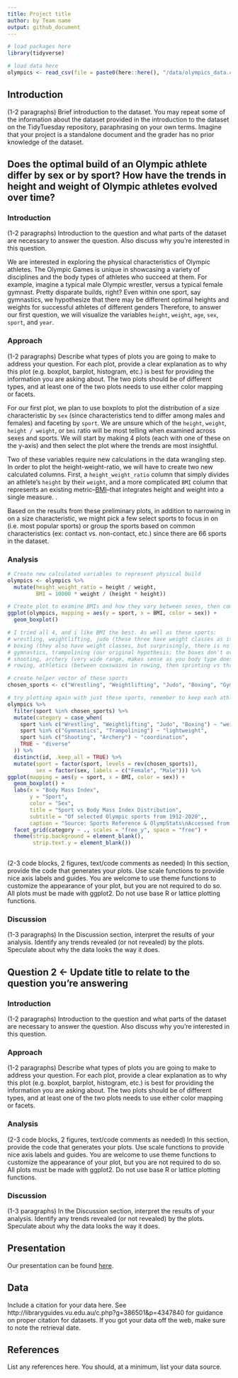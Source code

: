 ```yaml
---
title: Project title
author: by Team name
output: github_document
---
```


```r
# load packages here
library(tidyverse)
```

```r
# load data here
olympics <- read_csv(file = paste0(here::here(), "/data/olympics_data.csv"))
```

## Introduction

(1-2 paragraphs)
Brief introduction to the dataset.
You may repeat some of the information about the dataset provided in the introduction to the dataset on the TidyTuesday repository, paraphrasing on your own terms.
Imagine that your project is a standalone document and the grader has no prior knowledge of the dataset.

## Does the optimal build of an Olympic athlete differ by sex or by sport? How have the trends in height and weight of Olympic athletes evolved over time?

### Introduction

(1-2 paragraphs)
Introduction to the question and what parts of the dataset are necessary to answer the question. Also discuss why you’re interested in this question.

We are interested in exploring the physical characteristics of Olympic athletes. The Olympic Games is unique in showcasing a variety of disciplines and the body types of athletes who succeed at them. For example, imagine a typical male Olympic wrestler, versus a typical female gymnast. Pretty disparate builds, right? Even within one sport, say gymnastics, we hypothesize that there may be different optimal heights and weights for successful athletes of different genders  Therefore, to answer our first question, we will visualize the variables `height`, `weight`, `age`, `sex`, `sport`, and `year`.

### Approach

(1-2 paragraphs)
Describe what types of plots you are going to make to address your question.
For each plot, provide a clear explanation as to why this plot (e.g. boxplot, barplot, histogram, etc.) is best for providing the information you are asking about. 
The two plots should be of different types, and at least one of the two plots needs to use either color mapping or facets.


For our first plot, we plan to use boxplots to plot the distribution of a size characteristic by `sex` (since characteristics tend to differ among males and females) and faceting by `sport`. We are unsure which of the `height`, `weight`, `height / weight`, or `bmi` ratio will be most telling when examined across sexes and sports. We will start by making 4 plots (each with one of these on the y-axis) and then select the plot where the trends are most insightful.

Two of these variables require new calculations in the data wrangling step. In order to plot the height-weight-ratio, we will have to create two new calculated columns. First, a `height_weight_ratio` column that simply divides an athlete's `height` by their `weight`, and a more complicated `BMI` column that represents an existing metric--[BMI](https://en.wikipedia.org/wiki/Body_mass_index)--that integrates height and weight into a single measure. . 

Based on the results from these preliminary plots, in addition to narrowing in on a size characteristic, we might pick a few select sports to focus in on (i.e. most popular sports) or group the sports based on common characteristics (ex: contact vs. non-contact, etc.) since there are 66 sports in the dataset.

### Analysis

``` r

# Create new calculated variables to represent physical build
olympics <- olympics %>%
  mutate(height_weight_ratio = height / weight,
         BMI = 10000 * weight / (height * height))

# Create plot to examine BMIs and how they vary between sexes, then comparing these trends across sports
ggplot(olympics, mapping = aes(y = sport, x = BMI, color = sex)) +
  geom_boxplot()

# I tried all 4, and i like BMI the best. As well as these sports:
# wrestling, weightlifting, judo (these three have weight classes as it's very apparent in the spread)
# boxing (they also have weight classes, but surprisingly, there is no difference? what?)
# gymnastics, trampolining (our original hypothesis; the boxes don't overlap! also the lower range of the female being like 12 makes me sad), 
# shooting, archery (very wide range, makes sense as you body type doesn't really matter as much as a steady hand. shooting showing more disparity than archery, as well)
# rowing, athletics (between coxswains in rowing, then sprinting vs throwing in althetics, no surprise that these are the top variables!)

# create helper vector of these sports
chosen_sports <- c("Wrestling", "Weightlifting", "Judo", "Boxing", "Gymnastics", "Trampolining", "Shooting", "Archery", "Rowing", "Athletics")

# try plotting again with just these sports, remember to keep each athlete only once!
olympics %>%
  filter(sport %in% chosen_sports) %>%
  mutate(category = case_when(
    sport %in% c("Wrestling", "Weightlifting", "Judo", "Boxing") ~ "weightclass",
    sport %in% c("Gymnastics", "Trampolining") ~ "lightweight",
    sport %in% c("Shooting", "Archery") ~ "coordination",
    TRUE ~ "diverse"
  )) %>%
  distinct(id, .keep_all = TRUE) %>%
  mutate(sport = factor(sport, levels = rev(chosen_sports)),
         sex = factor(sex, labels = c("Female", "Male"))) %>%
ggplot(mapping = aes(y = sport, x = BMI, color = sex)) +
  geom_boxplot() +
  labs(x = "Body Mass Index",
       y = "Sport",
       color = "Sex",
       title = "Sport vs Body Mass Index Distribution",
       subtitle = "Of selected Olympic sports from 1912-2020",,
       caption = "Source: Sports Reference & OlympStats\nAccessed from kaggle.com") +
  facet_grid(category ~ ., scales = "free_y", space = "free") +
  theme(strip.background = element_blank(),
        strip.text.y = element_blank())
  
```

(2-3 code blocks, 2 figures, text/code comments as needed)
In this section, provide the code that generates your plots. Use scale functions to provide nice axis labels and guides.
You are welcome to use theme functions to customize the appearance of your plot, but you are not required to do so.
All plots must be made with ggplot2. Do not use base R or lattice plotting functions.

### Discussion

(1-3 paragraphs)
In the Discussion section, interpret the results of your analysis. Identify any trends revealed (or not revealed) by the plots.
Speculate about why the data looks the way it does.

## Question 2 <- Update title to relate to the question you’re answering

### Introduction

(1-2 paragraphs)
Introduction to the question and what parts of the dataset are necessary to answer the question. Also discuss why you’re interested in this question.

### Approach

(1-2 paragraphs)
Describe what types of plots you are going to make to address your question.
For each plot, provide a clear explanation as to why this plot (e.g. boxplot, barplot, histogram, etc.) is best for providing the information you are asking about. 
The two plots should be of different types, and at least one of the two plots needs to use either color mapping or facets.

### Analysis

(2-3 code blocks, 2 figures, text/code comments as needed)
In this section, provide the code that generates your plots. Use scale functions to provide nice axis labels and guides.
You are welcome to use theme functions to customize the appearance of your plot, but you are not required to do so.
All plots must be made with ggplot2. Do not use base R or lattice plotting functions.

### Discussion

(1-3 paragraphs)
In the Discussion section, interpret the results of your analysis. Identify any trends revealed (or not revealed) by the plots.
Speculate about why the data looks the way it does.

## Presentation

Our presentation can be found [here](presentation/presentation.html).

## Data 

Include a citation for your data here. 
See http://libraryguides.vu.edu.au/c.php?g=386501&p=4347840 for guidance on proper citation for datasets. 
If you got your data off the web, make sure to note the retrieval date.

## References

List any references here. You should, at a minimum, list your data source.
